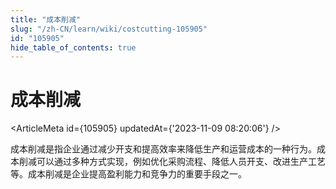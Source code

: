 ```yaml
---
title: "成本削减"
slug: "/zh-CN/learn/wiki/costcutting-105905"
id: "105905"
hide_table_of_contents: true
---
```



<Breadcrumbs current="成本削减" />

# 成本削减

<ArticleMeta id={105905} updatedAt={'2023-11-09 08:20:06'} />
<div className='border-solid border-b border-t-0 my-4 border-[var(--ifm-color-gray-300)]' />

成本削减是指企业通过减少开支和提高效率来降低生产和运营成本的一种行为。成本削减可以通过多种方式实现，例如优化采购流程、降低人员开支、改进生产工艺等。成本削减是企业提高盈利能力和竞争力的重要手段之一。
